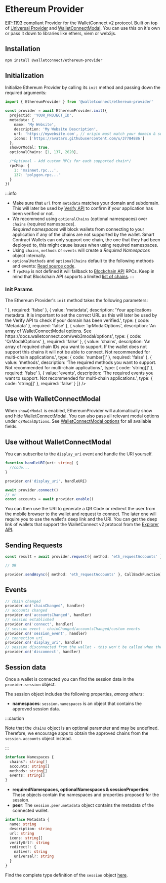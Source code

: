
# Ethereum Provider

[EIP-1193](https://eips.ethereum.org/EIPS/eip-1193) compliant Provider for the WalletConnect v2 protocol.
Built on top of [Universal Provider](./universal.mdx) and [WalletConnectModal](../walletconnectmodal/about.mdx).
You can use this on it's own or pass it down to libraries like ethers, viem or web3js.

## Installation

```bash npm2yarn
npm install @walletconnect/ethereum-provider
```

## Initialization

Initialize Ethereum Provider by calling its `init` method and passing down the required arguments:

```ts
import { EthereumProvider } from '@walletconnect/ethereum-provider'

const provider = await EthereumProvider.init({
  projectId: 'YOUR_PROJECT_ID',
  metadata: {
    name: 'My Website',
    description: 'My Website Description',
    url: 'https://mywebsite.com', // origin must match your domain & subdomain
    icons: ['https://avatars.githubusercontent.com/u/37784886']
  },
  showQrModal: true,
  optionalChains: [1, 137, 2020],

  /*Optional - Add custom RPCs for each supported chain*/
  rpcMap: {
    1: 'mainnet.rpc...',
    137: 'polygon.rpc...'
  }
})
```

:::info

- Make sure that `url` from `metadata` matches your domain and subdomain. This will later be used by [Verify API](../../cloud/verify.mdx) to confirm if your application has been verified or not.
- We recommend using `optionalChains` (optional namespaces) over `chains` (required namespaces).  
  _Required namespaces_ will block wallets from connecting to your application if any of the chains are not supported by the wallet. Smart Contract Wallets can only support one chain,
  the one that they had been deployed to, this might cause issues when using required namespaces.
- Using `chains`, `methods` or `events` will create a _Required Namespaces_ object internally.
- `optionalMethods` and `optionalChains` default to the following methods and events: [Read source code](https://github.com/WalletConnect/walletconnect-monorepo/blob/v2.0/providers/ethereum-provider/src/constants/rpc.ts).
- If `rpcMap` is not defined it will fallback to [Blockchain API](../../cloud/blockchain-api.mdx) RPCs. Keep in mind that Blockchain API supports a limited [list of chains](https://github.com/WalletConnect/rpc-proxy/blob/master/SUPPORTED_CHAINS.md).
  :::

### Init Params

The Ethereum Provider's `init` method takes the following parameters:

<Table
  headers={['Value', 'Description', 'type', 'Required']}
  data={[
    {
      value: 'projectId',
      description:
        'Your project ID obtained from WalletConnect Cloud: https://cloud.walletconnect.com/',
      type: { code: 'string' },
      required: 'true'
    },
    {
      value: 'showQrModal',
      description:
        'Ethereum Provider integrates WalletConnectModal internally. When set to true it will open the UI modal when the connect function is called.',
      type: { code: 'boolean' },
      required: 'true'
    },
    {
      value: 'optionalChains',
      description:
        'An array of the chain IDs you want to support. It is highly recommended to use "optionalChains" over "chains" for multi-chain dapps, this will ensure compatibility with Smart Contract Wallets.',
      type: { code: 'number[]' },
      required: 'false'
    },
    {
      value: 'optionalMethods',
      description:
        'The Ethereum methods you want to support and send in the session proposal under the "optionalNamespaces" scope. If undefined it will default to all the EIP-1193 compatible methods.',
      type: { code: 'string[]' },
      required: 'false'
    },
    {
      value: 'optionalEvents',
      description:
        'The Ethereum events you want to support and send in the session proposal under the "optionalNamespaces" scope. If undefined it will default to all the EIP-1193 compatible events.',
      type: { code: 'string[]' },
      required: 'false'
    },
    {
      value: 'rpcMap',
      description: 'An object which keys are chain IDs and values are their RPC endpoints.',
      type: { code: 'Record<number, string>' },
      required: 'false'
    },
    {
      value: 'metadata',
      description:
        'Your applications metadata. It is important to set the correct URL as this will later be used by the Verify API to check if your domain has been verified.',
      type: { code: 'Metadata' },
      required: 'false'
    },
    {
      value: 'qrModalOptions',
      description:
        'An array of WalletConnectModal options. See https://docs.walletconnect.com/web3modal/options',
      type: { code: 'QrModalOptions' },
      required: 'false'
    },
    {
      value: 'chains',
      description:
        'An array of required chain IDs you want to support. If the wallet does not support this chains it will not be able to connect. Not recommended for multi-chain applications.',
      type: { code: 'number[]' },
      required: 'false'
    },
    {
      value: 'methods',
      description:
        'The required methods you want to support.  Not recommended for multi-chain applications.',
      type: { code: 'string[]' },
      required: 'false'
    },
    {
      value: 'events',
      description:
        'The required events you want to support. Not recommended for multi-chain applications.',
      type: { code: 'string[]' },
      required: 'false'
    }
  ]}
/>

## Use with WalletConnectModal

When `showQrModal` is enabled, EthereumProvider will automatically show and hide [WalletConnectModal](../walletconnectmodal/about.mdx).
You can also pass all relevant modal options under `qrModalOptions`. See [WalletConnectModal options](../walletconnectmodal/options.mdx) for all available fields.

## Use without WalletConnectModal

You can subscribe to the `display_uri` event and handle the URI yourself.

```ts
function handleURI(uri: string) {
  //code...
}

provider.on('display_uri', handleURI)

await provider.connect()
// or
const accounts = await provider.enable()
```

You can then use the URI to generate a QR Code or redirect the user from the mobile browser to the wallet and request to connect.
The later one will require you to use the wallet's deep link and the URI. You can get the deep link of wallets that support the WalletConnect v2 protocol from the [Explorer API](../../cloud/explorer.md).

## Sending Requests

```typescript
const result = await provider.request({ method: 'eth_requestAccounts' })

// OR

provider.sendAsync({ method: 'eth_requestAccounts' }, CallBackFunction)
```

## Events

```typescript
// chain changed
provider.on('chainChanged', handler)
// accounts changed
provider.on('accountsChanged', handler)
// session established
provider.on('connect', handler)
// session event - chainChanged/accountsChanged/custom events
provider.on('session_event', handler)
// connection uri
provider.on('display_uri', handler)
// session disconnected from the wallet - this won't be called when the disconnect function is called from the dapp.
provider.on('disconnect', handler)
```

## Session data

Once a wallet is connected you can find the session data in the `provider.session` object.

The session object includes the following properties, _among others_:

- **namespaces**: `session.namespaces` is an object that contains the approved session data.

:::caution

Note that the `chains` object is an optional parameter and may be undefined. Therefore, we encourage apps to obtain the approved chains from the `session.accounts` object instead.

:::

```ts
interface Namespaces {
  chains?: string[]
  accounts: string[]
  methods: string[]
  events: string[]
}
```

- **requiredNamespaces, optionalNamespaces & sessionProperties**: These objects contain the namespaces and properties proposed for the session.
- **peer**: The `session.peer.metadata` object contains the metadata of the connected wallet.

```ts
interface Metadata {
  name: string
  description: string
  url: string
  icons: string[]
  verifyUrl?: string
  redirect?: {
    native?: string
    universal?: string
  }
}
```

Find the complete type definition of the `session` object [here](https://github.com/WalletConnect/walletconnect-monorepo/blob/022e4d492c9862ab9b17c1a7b12884bdcd992ae4/packages/types/src/sign-client/session.ts#L25).
